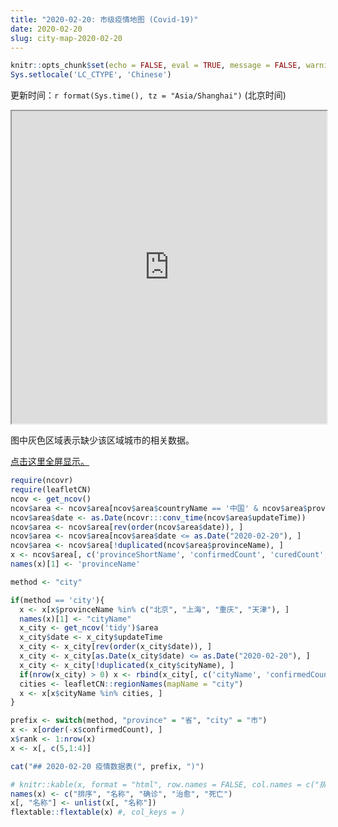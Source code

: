 ```yaml
---
title: "2020-02-20: 市级疫情地图 (Covid-19)"
date: 2020-02-20
slug: city-map-2020-02-20
---
```


```r
knitr::opts_chunk$set(echo = FALSE, eval = TRUE, message = FALSE, warning = FALSE, error = FALSE)
Sys.setlocale('LC_CTYPE', 'Chinese')
```

更新时间：`r format(Sys.time(), tz = "Asia/Shanghai")` (北京时间)

<iframe seamless src="https://pzhaonet.github.io/ncov/leaflet/leafmap-city-2020-02-20.html" width="100%" height="500"></iframe>

图中灰色区域表示缺少该区域城市的相关数据。

[点击这里全屏显示。](https://pzhaonet.github.io/ncov/leaflet/leafmap-city-2020-02-20.html)


```r
require(ncovr)
require(leafletCN)
ncov <- get_ncov()
ncov$area <- ncov$area[ncov$area$countryName == '中国' & ncov$area$provinceName != '待明确地区' , ]
ncov$area$date <- as.Date(ncovr:::conv_time(ncov$area$updateTime))
ncov$area <- ncov$area[rev(order(ncov$area$date)), ]
ncov$area <- ncov$area[ncov$area$date <= as.Date("2020-02-20"), ]
ncov$area <- ncov$area[!duplicated(ncov$area$provinceName), ]
x <- ncov$area[, c('provinceShortName', 'confirmedCount', 'curedCount', 'deadCount')]
names(x)[1] <- 'provinceName'

method <- "city"

if(method == 'city'){
  x <- x[x$provinceName %in% c("北京", "上海", "重庆", "天津"), ]
  names(x)[1] <- "cityName"
  x_city <- get_ncov('tidy')$area
  x_city$date <- x_city$updateTime
  x_city <- x_city[rev(order(x_city$date)), ]
  x_city <- x_city[as.Date(x_city$date) <= as.Date("2020-02-20"), ]
  x_city <- x_city[!duplicated(x_city$cityName), ]
  if(nrow(x_city) > 0) x <- rbind(x_city[, c('cityName', 'confirmedCount', 'curedCount', 'deadCount')], x)
  cities <- leafletCN::regionNames(mapName = "city")
  x <- x[x$cityName %in% cities, ]
}

prefix <- switch(method, "province" = "省", "city" = "市")
x <- x[order(-x$confirmedCount), ]
x$rank <- 1:nrow(x)
x <- x[, c(5,1:4)]
```

```r
cat("## 2020-02-20 疫情数据表(", prefix, ")")
```

```r
# knitr::kable(x, format = "html", row.names = FALSE, col.names = c("排序", "名称", "确诊", "治愈", "死亡"))
names(x) <- c("排序", "名称", "确诊", "治愈", "死亡")
x[, "名称"] <- unlist(x[, "名称"])
flextable::flextable(x) #, col_keys = )
```

